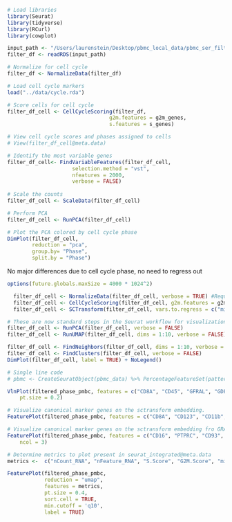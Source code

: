 ```r
# Load libraries
library(Seurat)
library(tidyverse)
library(RCurl)
library(cowplot)
```

```r
input_path <- "/Users/laurenstein/Desktop/pbmc_local_data/pbmc_ser_filtered_v1.rds"
filter_df <- readRDS(input_path)
```

```r
# Normalize for cell cycle
filter_df <- NormalizeData(filter_df)
```

```r
# Load cell cycle markers
load("../data/cycle.rda")

# Score cells for cell cycle
filter_df_cell <- CellCycleScoring(filter_df, 
                                 g2m.features = g2m_genes, 
                                 s.features = s_genes)

# View cell cycle scores and phases assigned to cells                                 
# View(filter_df_cell@meta.data)    
```

```r
# Identify the most variable genes
filter_df_cell<- FindVariableFeatures(filter_df_cell, 
                     selection.method = "vst",
                     nfeatures = 2000, 
                     verbose = FALSE)
		     
# Scale the counts
filter_df_cell <- ScaleData(filter_df_cell)
```

```r
# Perform PCA
filter_df_cell <- RunPCA(filter_df_cell)

# Plot the PCA colored by cell cycle phase
DimPlot(filter_df_cell,
        reduction = "pca",
        group.by= "Phase",
        split.by = "Phase")
```
No major differences due to cell cycle phase, no need to regress out

```r
options(future.globals.maxSize = 4000 * 1024^2)
```

```r
  filter_df_cell <- NormalizeData(filter_df_cell, verbose = TRUE) #Required to prevent very high expressing genes from dominating 
  filter_df_cell <- CellCycleScoring(filter_df_cell, g2m.features = g2m_genes, s.features = s_genes)
  filter_df_cell <- SCTransform(filter_df_cell, vars.to.regress = c("mitoRatio"))

```


```r
# These are now standard steps in the Seurat workflow for visualization and clustering
filter_df_cell <- RunPCA(filter_df_cell, verbose = FALSE)
filter_df_cell <- RunUMAP(filter_df_cell, dims = 1:10, verbose = FALSE) #Visualization

filter_df_cell <- FindNeighbors(filter_df_cell, dims = 1:10, verbose = FALSE)
filter_df_cell <- FindClusters(filter_df_cell, verbose = FALSE)
DimPlot(filter_df_cell, label = TRUE) + NoLegend()

# Single line code
# pbmc <- CreateSeuratObject(pbmc_data) %>% PercentageFeatureSet(pattern = "^MT-", col.name = "percent.mt") %>% SCTransform(vars.to.regress = "percent.mt") %>% RunPCA() %>% FindNeighbors(dims = 1:30) %>% RunUMAP(dims = 1:30) %>% FindClusters()
```

```r
VlnPlot(filtered_phase_pmbc, features = c("CD8A", "CD45", "GFRAL", "GDF15", "PDF", "NAG", "SBF", "NAG-1"), 
    pt.size = 0.2)
```

```r
# Visualize canonical marker genes on the sctransform embedding.
FeaturePlot(filtered_phase_pmbc, features = c("CD8A", "CD123", "CD11b","MARCO", "GFRAL", "GDF15", "TGF", "NOC2L"), pt.size = 0.2)
```

```r
# Visualize canonical marker genes on the sctransform embedding fro GRANULOCYTE.
FeaturePlot(filtered_phase_pmbc, features = c("CD16", "PTPRC", "CD93", "ITGAL", "MARCO", "CD11c", "CD24", "CD43"), pt.size = 0.2, 
    ncol = 3)
```

```r
# Determine metrics to plot present in seurat_integrated@meta.data
metrics <-  c("nCount_RNA", "nFeature_RNA", "S.Score", "G2M.Score", "mitoRatio")

FeaturePlot(filtered_phase_pmbc, 
            reduction = "umap", 
            features = metrics,
            pt.size = 0.4, 
            sort.cell = TRUE,
            min.cutoff = 'q10',
            label = TRUE)
```

```r

```

